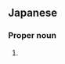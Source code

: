 ==Japanese==
{{ja-kanjitab|き|はら|yomi=k}}

===Proper noun===
{{ja-pos|きはら|proper}}

# {{surname|lang=ja|sort=きはら}}